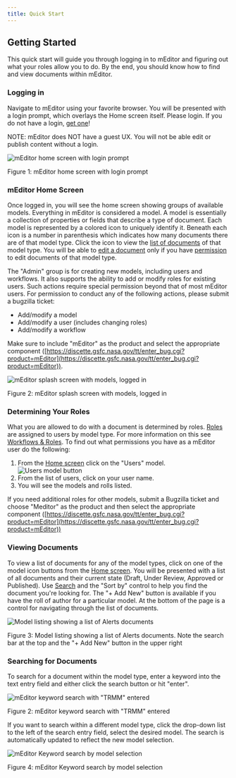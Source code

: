 ```yaml
---
title: Quick Start
---
```


## Getting Started

This quick start will guide you through logging in to mEditor and figuring out what your roles allow you to do. By the end, you should know how to find and view documents within mEditor.

### Logging in

Navigate to mEditor using your favorite browser. You will be presented with a login prompt, which overlays the Home screen itself. Please login. If you do not have a login, [get one](https://disc.gsfc.nasa.gov/earthdata-login)!

NOTE: mEditor does NOT have a guest UX. You will not be able edit or publish content without a login.

![mEditor home screen with login prompt](/images/user-guide/quick-start__login-screen.png)

Figure 1: mEditor home screen with login prompt

### mEditor Home Screen

Once logged in, you will see the home screen showing groups of available models. Everything in mEditor is considered a model. A model is essentially a collection of properties or fields that describe a type of document. Each model is represented by a colored icon to uniquely identify it. Beneath each icon is a number in parenthesis which indicates how many documents there are of that model type. Click the icon to view the [list of documents](#viewing-documents) of that model type. You will be able to [edit a document](/user-guide/working-with-documents#editing-a-document-and-submitting-it-for-review) only if you have [permission](/user-guide/workflows-and-roles#roles) to edit documents of that model type.

The "Admin" group is for creating new models, including users and workflows. It also supports the ability to add or modify roles for existing users. Such actions require special permission beyond that of most mEditor users. For permission to conduct any of the following actions, please submit a bugzilla ticket:

-   Add/modify a model
-   Add/modify a user (includes changing roles)
-   Add/modify a workflow

Make sure to include "mEditor" as the product and select the appropriate component ([https://discette.gsfc.nasa.gov/tt/enter_bug.cgi?product=mEditor](https://discette.gsfc.nasa.gov/tt/enter_bug.cgi?product=mEditor)).

![mEditor splash screen with models, logged in](/images/user-guide/quick-start__dashboard.png)

Figure 2: mEditor splash screen with models, logged in

### Determining Your Roles

What you are allowed to do with a document is determined by roles. [Roles](/user-guide/workflows-and-roles#roles) are assigned to users by model type. For more information on this see [Workflows & Roles](/user-guide/workflows-and-roles). To find out what permissions you have as a mEditor user do the following:

1. From the [Home screen](#meditor-home-screen) click on the "Users" model.
   ![Users model button](/images/user-guide/quick-start__users-model-button.png)
1. From the list of users, click on your user name.
1. You will see the models and rolls listed.

If you need additional roles for other models, submit a Bugzilla ticket and choose "Meditor" as the product and then select the appropriate component ([https://discette.gsfc.nasa.gov/tt/enter_bug.cgi?product=mEditor](https://discette.gsfc.nasa.gov/tt/enter_bug.cgi?product=mEditor))

### Viewing Documents

To view a list of documents for any of the model types, click on one of the model icon buttons from the [Home screen](#meditor-home-screen). You will be presented with a list of all documents and their current state (Draft, Under Review, Approved or Published). Use [Search](#searching-for-documents) and the "Sort by" control to help you find the document you're looking for. The "+ Add New" button is available if you have the roll of author for a particular model. At the bottom of the page is a control for navigating through the list of documents.

![Model listing showing a list of Alerts documents](/images/user-guide/quick-start__search-results.png)

Figure 3: Model listing showing a list of Alerts documents. Note the search bar at the top and the "+ Add New" button in the upper right

### Searching for Documents

To search for a document within the model type, enter a keyword into the text entry field and either click the search button or hit "enter".

![mEditor keyword search with "TRMM" entered](/images/user-guide/quick-start__search-bar.png)

Figure 2: mEditor keyword search with "TRMM" entered

If you want to search within a different model type, click the drop-down list to the left of the search entry field, select the desired model. The search is automatically updated to reflect the new model selection.

![mEditor Keyword search by model selection](/images/user-guide/quick-start__search-bar-model-select.png)

Figure 4: mEditor Keyword search by model selection
